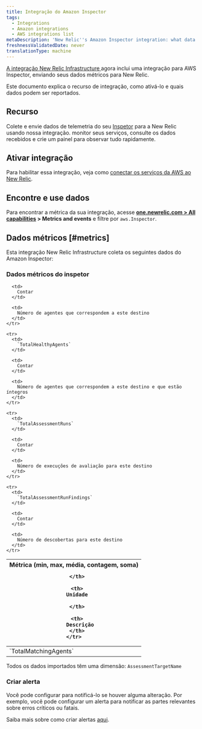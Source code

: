 ```yaml
---
title: Integração do Amazon Inspector
tags:
  - Integrations
  - Amazon integrations
  - AWS integrations list
metaDescription: 'New Relic''s Amazon Inspector integration: what data it reports and how to enable it.'
freshnessValidatedDate: never
translationType: machine
---
```


[A integração New Relic Infrastructure ](/docs/infrastructure/integrations-getting-started/getting-started/introduction-infrastructure-integrations)agora inclui uma integração para AWS Inspector, enviando seus dados métricos para New Relic.

Este documento explica o recurso de integração, como ativá-lo e quais dados podem ser reportados.

## Recurso

Colete e envie dados de telemetria do seu [Inspetor](https://aws.amazon.com/inspector/) para a New Relic usando nossa integração. monitor seus serviços, consulte os dados recebidos e crie um painel para observar tudo rapidamente.

## Ativar integração

Para habilitar essa integração, veja como [conectar os serviços da AWS ao New Relic](/docs/infrastructure/amazon-integrations/connect/aws-metric-stream-setup/).

## Encontre e use dados

Para encontrar a métrica da sua integração, acesse <DNT>**[one.newrelic.com > All capabilities](https://one.newrelic.com/all-capabilities) > Metrics and events**</DNT> e filtre por `aws.Inspector`.

## Dados métricos [#metrics]

Esta integração New Relic Infrastructure coleta os seguintes dados do Amazon Inspector:

### Dados métricos do inspetor

<table>
  <thead>
    <tr>
      <th style={{ width: "200px" }}>
        Métrica (min, max, média, contagem, soma)  

      </th>

      <th>
        Unidade  

      </th>

      <th>
        Descrição
      </th>
    </tr>
  </thead>

  <tbody>
    <tr>
      <td>
        `TotalMatchingAgents`
      </td>

      <td>
        Contar
      </td>

      <td>
        Número de agentes que correspondem a este destino
      </td>
    </tr>

    <tr>
      <td>
        `TotalHealthyAgents`
      </td>

      <td>
        Contar
      </td>

      <td>
        Número de agentes que correspondem a este destino e que estão íntegros
      </td>
    </tr>

    <tr>
      <td>
        `TotalAssessmentRuns`
      </td>

      <td>
        Contar
      </td>

      <td>
        Número de execuções de avaliação para este destino
      </td>
    </tr>

    <tr>
      <td>
        `TotalAssessmentRunFindings`
      </td>

      <td>
        Contar
      </td>

      <td>
        Número de descobertas para este destino
      </td>
    </tr>
  </tbody>
</table>

Todos os dados importados têm uma dimensão: `AssessmentTargetName`

### Criar alerta

Você pode configurar <InlinePopover type="alerts"/>para notificá-lo se houver alguma alteração. Por exemplo, você pode configurar um alerta para notificar as partes relevantes sobre erros críticos ou fatais.

Saiba mais sobre como criar alertas [aqui](/docs/alerts-applied-intelligence/new-relic-alerts/learn-alerts/introduction-alerts/).